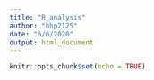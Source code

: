 ```yaml
---
title: "R_analysis"
author: "hhp2125"
date: "6/6/2020"
output: html_document
---
```


```r
knitr::opts_chunk$set(echo = TRUE)
```


